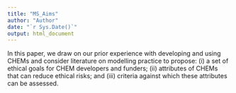 ```yaml
---
title: "MS_Aims"
author: "Author"
date: "`r Sys.Date()`"
output: html_document
---
```

 <!-- Important rewordings --> 
In this paper, we <!--  MOVED_EDITED_START -->draw on our prior experience with developing and using CHEMs and consider literature on modelling practice to propose<!--  MOVED_EDITED_END -->:  (i) a set of ethical <!--  EDITED_Start responsibilities-->goals<!--  _EDITED_END --> for CHEM <!--  EDIT -->developers and funders<!--  /EDIT --<!-- and criteria for assessing ethical CHEM implementations -->;<!--  MOVED_EDITED_START --> (ii) attributes of CHEMs that can reduce ethical risks; and (iii) criteria against which these attributes can be assessed.  <!--  MOVED_EDITED_END -->  
<!-- (i) some core ethical responsibilities of CHEM project teams; 

 <!-- --> 

<!-- (ii) describe a prototype software framework we have developed to support the ethical implementation of CHEMs; and -->

<!-- (iii)	assess an initial set of youth mental health CHEMs developed with our software framework against our proposed ethical CHEM implementation criteria.  -->
